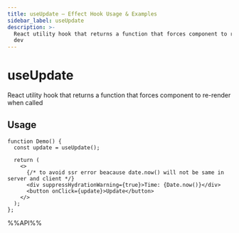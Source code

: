 ```yaml
---
title: useUpdate – Effect Hook Usage & Examples
sidebar_label: useUpdate
description: >-
  React utility hook that returns a function that forces component to re-render when called. Learn usage patterns, best practices, and code examples for React
  dev
---
```

# useUpdate

React utility hook that returns a function that forces component to re-render when called


## Usage

```tsx live
function Demo() {
  const update = useUpdate();

  return (
    <>
      {/* to avoid ssr error beacause date.now() will not be same in server and client */}
      <div suppressHydrationWarning={true}>Time: {Date.now()}</div>
      <button onClick={update}>Update</button>
    </>
  );
};

```

%%API%%
